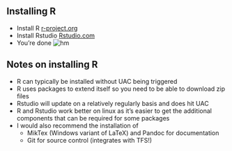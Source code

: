 ## Installing R {#installr}
- Install R [r-project.org](http://www.r-project.org/)
- Install Rstudio [Rstudio.com](http://www.rstudio.com)
- You're done
![hm](https://dl.dropboxusercontent.com/u/40423572/User%20Group/rstudio.png)

## Notes on installing R
- R can typically be installed without UAC being triggered
- R uses packages to extend itself so you need to be able to download zip files
- Rstudio will update on a relatively regularly basis and does hit UAC
- R and Rstudio work better on linux as it's easier to get the additional components that can be required for some packages
- I would also recommend the installation of 
    + MikTex (Windows variant of LaTeX) and Pandoc for documentation
    + Git for source control (integrates with TFS!)